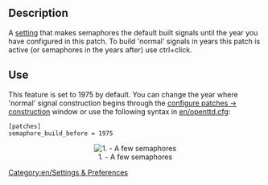 == Description ==
A [[en/Archive/Manual/Settings/Advanced Settings|setting]] that makes semaphores the default built signals until the year you have configured in this patch. To build 'normal' signals in years this patch is active (or semaphores in the years after) use ctrl+click. 

== Use ==
This feature is set to 1975 by default. You can change the year where 'normal' signal construction begins through the [[en/Archive/Manual/Settings/Configuring patches/Construction|configure patches -> construction]] window or use the following syntax in [[en/openttd.cfg]]:
<pre>
[patches]
semaphore_build_before = 1975
</pre>

<center>[[File:en/Semaphores.png|center|none|frame|1. - A few semaphores]]</center>

[[Category:en/Settings & Preferences]]